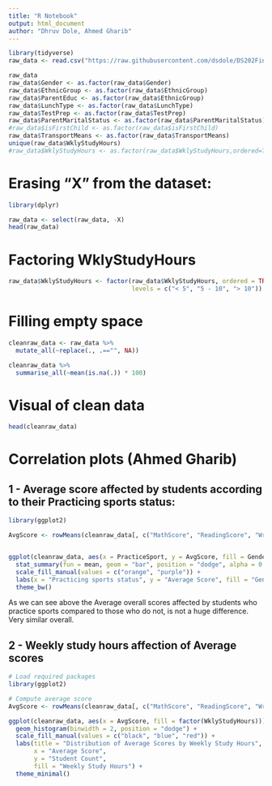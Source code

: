 ---
title: "R Notebook"
output: html_document
author: "Dhruv Dole, Ahmed Gharib"
---
```{r}
library(tidyverse)
raw_data <- read.csv("https://raw.githubusercontent.com/dsdole/DS202Final/main/data/Expanded_data_with_more_features.csv")
```
```{r}
raw_data
raw_data$Gender <- as.factor(raw_data$Gender)
raw_data$EthnicGroup <- as.factor(raw_data$EthnicGroup)
raw_data$ParentEduc <- as.factor(raw_data$EthnicGroup)
raw_data$LunchType <- as.factor(raw_data$LunchType)
raw_data$TestPrep <- as.factor(raw_data$TestPrep)
raw_data$ParentMaritalStatus <- as.factor(raw_data$ParentMaritalStatus)
#raw_data$isFirstChild <- as.factor(raw_data$isFirstChild)
raw_data$TransportMeans <- as.factor(raw_data$TransportMeans)
unique(raw_data$WklyStudyHours)
#raw_data$WklyStudyHours <- as.factor(raw_data$WklyStudyHours,ordered=TRUE,levels=c("< 5", "5 - 10", "> 10"))
```
# Erasing "X" from the dataset:
```{r}
library(dplyr)

raw_data <- select(raw_data, -X)
head(raw_data)
```
# Factoring WklyStudyHours
```{r}
raw_data$WklyStudyHours <- factor(raw_data$WklyStudyHours, ordered = TRUE,
                                  levels = c("< 5", "5 - 10", "> 10"))
```

# Filling empty space
```{r}
cleanraw_data <- raw_data %>%
  mutate_all(~replace(., .=="", NA))
```

```{r}
cleanraw_data %>%
  summarise_all(~mean(is.na(.)) * 100)
```


# Visual of clean data
```{r}
head(cleanraw_data)
```

# Correlation plots (Ahmed Gharib)
## 1 - Average score affected by students according to their Practicing sports status:
```{r}
library(ggplot2)

AvgScore <- rowMeans(cleanraw_data[, c("MathScore", "ReadingScore", "WritingScore")], na.rm = TRUE)


ggplot(cleanraw_data, aes(x = PracticeSport, y = AvgScore, fill = Gender)) +
  stat_summary(fun = mean, geom = "bar", position = "dodge", alpha = 0.8) +
  scale_fill_manual(values = c("orange", "purple")) +
  labs(x = "Practicing sports status", y = "Average Score", fill = "Gender") +
  theme_bw()

```
As we can see above the Average overall scores affected by students who practice sports compared to those who do not, is not a huge difference. Very similar overall.

## 2 - Weekly study hours affection of Average scores

```{r}
# Load required packages
library(ggplot2)

# Compute average score
AvgScore <- rowMeans(cleanraw_data[, c("MathScore", "ReadingScore", "WritingScore")], na.rm = TRUE)

ggplot(cleanraw_data, aes(x = AvgScore, fill = factor(WklyStudyHours))) +
  geom_histogram(binwidth = 2, position = "dodge") +
  scale_fill_manual(values = c("black", "blue", "red")) +
  labs(title = "Distribution of Average Scores by Weekly Study Hours",
       x = "Average Score",
       y = "Student Count",
       fill = "Weekly Study Hours") +
  theme_minimal()

```



